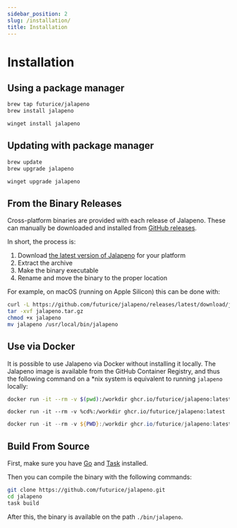 ```yaml
---
sidebar_position: 2
slug: /installation/
title: Installation
---
```


# Installation

## Using a package manager

```bash tab={"label":"Homebrew"}
brew tap futurice/jalapeno
brew install jalapeno
```

```powershell tab={"label":"Winget"}
winget install jalapeno
```

## Updating with package manager

```bash tab={"label":"Homebrew"}
brew update
brew upgrade jalapeno
```

```powershell tab={"label":"Winget"}
winget upgrade jalapeno
```

## From the Binary Releases

Cross-platform binaries are provided with each release of Jalapeno. These can manually be
downloaded and installed from [GitHub releases](https://github.com/futurice/jalapeno/releases/).

In short, the process is:

1. Download [the latest version of Jalapeno](https://github.com/futurice/jalapeno/releases/latest)
   for your platform
2. Extract the archive
3. Make the binary executable
4. Rename and move the binary to the proper location

For example, on macOS (running on Apple Silicon) this can be done with:

```bash
curl -L https://github.com/futurice/jalapeno/releases/latest/download/jalapeno-darwin-arm64.tar.gz -o jalapeno.tar.gz
tar -xvf jalapeno.tar.gz
chmod +x jalapeno
mv jalapeno /usr/local/bin/jalapeno
```

## Use via Docker

It is possible to use Jalapeno via Docker without installing it locally. The Jalapeno image is available
from the GitHub Container Registry, and thus the following command on a \*nix system is equivalent
to running `jalapeno` locally:

```bash tab={"label":"macOS and Linux"}
docker run -it --rm -v $(pwd):/workdir ghcr.io/futurice/jalapeno:latest
```

```batch tab={"label":"Windows Command Line"}
docker run -it --rm -v %cd%:/workdir ghcr.io/futurice/jalapeno:latest
```

```powershell tab={"label":"PowerShell"}
docker run -it --rm -v ${PWD}:/workdir ghcr.io/futurice/jalapeno:latest
```

## Build From Source

First, make sure you have [Go](https://go.dev/doc/install) and
[Task](https://taskfile.dev/installation) installed.

Then you can compile the binary with the following commands:

```bash
git clone https://github.com/futurice/jalapeno.git
cd jalapeno
task build
```

After this, the binary is available on the path `./bin/jalapeno`.
